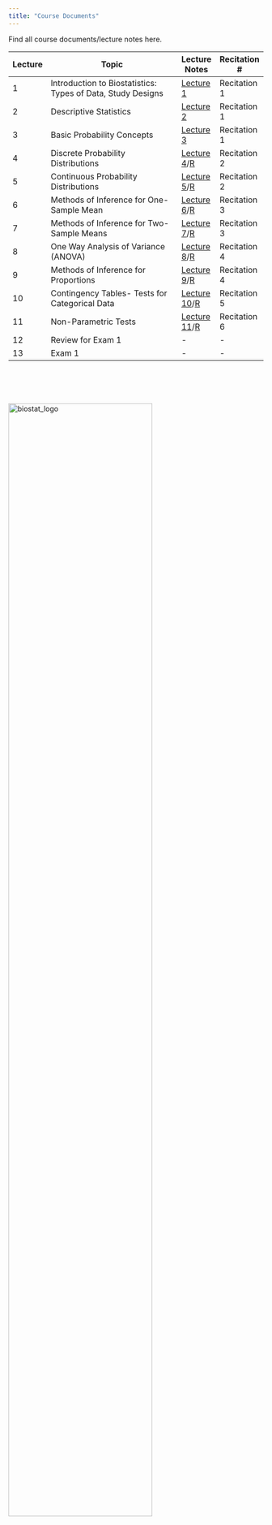 ```yaml
---
title: "Course Documents"
---
```


Find all course documents/lecture notes here.

Lecture | Topic                                                     | Lecture Notes | Recitation # |
--------|-----------------------------------------------------------|---------------|--------------|
1       |Introduction to Biostatistics: Types of Data, Study Designs|[Lecture 1](/Attachments/Lectures/P8130.Lecture1.pdf) |Recitation 1|
2       |Descriptive Statistics                                     |[Lecture 2](/Attachments/Lectures/P8130.Lecture2.pdf) |Recitation 1|
3       |Basic Probability Concepts                                 |[Lecture 3](/Attachments/Lectures/P8130.Lecture3.pdf) |Recitation 1
4       |Discrete Probability Distributions                         |[Lecture 4](/Attachments/Lectures/P8130.Lecture4.pdf)/[R](/Attachments/Lectures/Lect4_DiscrProb)|Recitation 2
5       |Continuous Probability Distributions                       |[Lecture 5](/Attachments/Lectures/P8130.Lecture5.pdf)/[R](/Attachments/Lectures/Lect5_ContProb.R)|Recitation 2|
6       |Methods of Inference for One-Sample Mean                   |[Lecture 6](Attachments/Lectures/P8130.Lecture6.pdf)/[R](/Attachments/Lectures/Lect6_OneSample.R)|Recitation 3|
7       |Methods of Inference for Two-Sample Means                  |[Lecture 7](Attachments/Lectures/P8130.Lecture7.pdf)/[R](/Attachments/Lectures/Lect7_TwoSamples.R)|Recitation 3|
8       |One Way Analysis of Variance (ANOVA)                       |[Lecture 8](Attachments/Lectures/P8130.Lecture8.pdf)/[R](/Attachments/Lectures/Lect8_ANOVA.R)|Recitation 4|
9       |Methods of Inference for Proportions                       |[Lecture 9](Attachments/Lectures/P8130.Lecture9.pdf)/[R](/Attachments/Lectures/Lect9_Norm.R)|Recitation 4|
10      |Contingency Tables- Tests for Categorical Data             |[Lecture 10](Attachments/Lectures/P8130.Lecture10.pdf)/[R](/Attachments/Lectures/Lect10_CatTests.R)|Recitation 5|
11      |Non-Parametric Tests                                       |[Lecture 11](Attachments/Lectures/P8130.Lecture11.pdf)/[R](/Attachments/Lectures/Lect11_Nonparam.R)|Recitation 6|
12      |Review for Exam 1                                          |-|-|
13      |Exam 1                                                     |-|-|
<!--
13      |Correlations & simple linear regression (SLR)              |[Lecture 13]()|[PP13]()|[R]()/[SAS]()|
14      |Estimation and inference in SLR                            |[Lecture 14]()|[PP14]()|[R]()/[SAS]()|
15      |Multiple Linear Regression (MLR)                           |[Lecture 15]()|[PP15]()|[R]()/[SAS]()|
16      |ANOVA testing in MLR                                       |[Lecture 16]()|[PP16]()|[R]()/[SAS]()|
17      |Model diagnositics MLR                                     |[Lecture 17]()|[PP17]()|[R]()/[SAS]()|
18      |Model building & Validation in MLR                         |[Lecture 18]()|[PP18]()|[R]()/[SAS]()|
19      |NO CLASS                                                   |-             |        |             |
20      |‘Non-Linear’ Models: Regression Splines and Polynomials    |[Lecture 20]()|[PP20]()|[R]()/[SAS]()|
21      |Full-Rank and Less Than Full-Rank Models/Missing Data in LR|[Lecture 21]()|[PP21]()|[R]()/[SAS]()|
22      |Review 2                                                   |[Lecture 22]()|[PP22]()|[R]()/[SAS]()|
23      |Exam 2                                                     |-             |-       |-            |
24      |NO CLASS (Thanksgiving)                                    |-             |-       |-            |
25      |Intro to mixed effects models (1)                          |[Lecture 25]()|[PP25]()|[R]()/[SAS]()|
26      |Intro to mixed effects models(2)                           |[Lecture 26]()|[PP23]()|[R]()/[SAS]()|
27      |Intro to survival analysis (1)                             |[Lecture 27]()|[PP24]()|[R]()/[SAS]()|
28      |Intro to survival analysis(2)                              |[Lecture 28]()|[PP25]()|[R]()/[SAS]()|
-->

</br></br></br>
<br><img src="Attachments/biostat_logo.png" alt="biostat_logo" style="width:75%; border:0px solid"><br>
